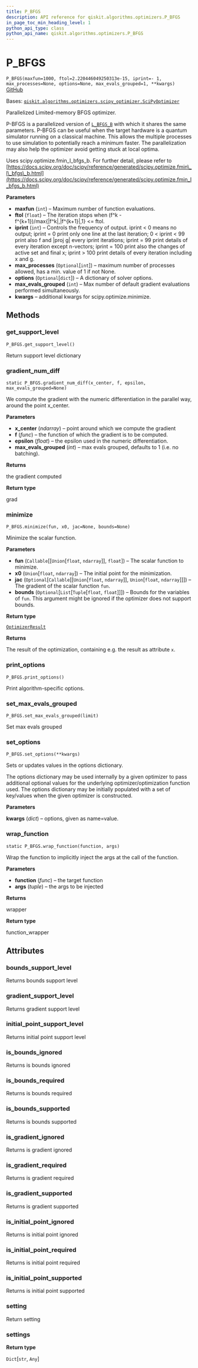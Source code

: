 ```yaml
---
title: P_BFGS
description: API reference for qiskit.algorithms.optimizers.P_BFGS
in_page_toc_min_heading_level: 1
python_api_type: class
python_api_name: qiskit.algorithms.optimizers.P_BFGS
---
```


# P\_BFGS

<span id="qiskit.algorithms.optimizers.P_BFGS" />

`P_BFGS(maxfun=1000, ftol=2.220446049250313e-15, iprint=- 1, max_processes=None, options=None, max_evals_grouped=1, **kwargs)` [GitHub](https://github.com/qiskit/qiskit/tree/stable/0.23/qiskit/algorithms/optimizers/p_bfgs.py "view source code")

Bases: [`qiskit.algorithms.optimizers.scipy_optimizer.SciPyOptimizer`](qiskit.algorithms.optimizers.SciPyOptimizer "qiskit.algorithms.optimizers.scipy_optimizer.SciPyOptimizer")

Parallelized Limited-memory BFGS optimizer.

P-BFGS is a parallelized version of [`L_BFGS_B`](qiskit.algorithms.optimizers.L_BFGS_B "qiskit.algorithms.optimizers.L_BFGS_B") with which it shares the same parameters. P-BFGS can be useful when the target hardware is a quantum simulator running on a classical machine. This allows the multiple processes to use simulation to potentially reach a minimum faster. The parallelization may also help the optimizer avoid getting stuck at local optima.

Uses scipy.optimize.fmin\_l\_bfgs\_b. For further detail, please refer to [https://docs.scipy.org/doc/scipy/reference/generated/scipy.optimize.fmin\_l\_bfgs\_b.html](https://docs.scipy.org/doc/scipy/reference/generated/scipy.optimize.fmin_l_bfgs_b.html)

**Parameters**

*   **maxfun** (`int`) – Maximum number of function evaluations.
*   **ftol** (`float`) – The iteration stops when (f^k - f^\{k+1})/max\{|f^k|,|f^\{k+1}|,1} \<= ftol.
*   **iprint** (`int`) – Controls the frequency of output. iprint \< 0 means no output; iprint = 0 print only one line at the last iteration; 0 \< iprint \< 99 print also f and |proj g| every iprint iterations; iprint = 99 print details of every iteration except n-vectors; iprint = 100 print also the changes of active set and final x; iprint > 100 print details of every iteration including x and g.
*   **max\_processes** (`Optional`\[`int`]) – maximum number of processes allowed, has a min. value of 1 if not None.
*   **options** (`Optional`\[`dict`]) – A dictionary of solver options.
*   **max\_evals\_grouped** (`int`) – Max number of default gradient evaluations performed simultaneously.
*   **kwargs** – additional kwargs for scipy.optimize.minimize.

## Methods

### get\_support\_level

<span id="qiskit.algorithms.optimizers.P_BFGS.get_support_level" />

`P_BFGS.get_support_level()`

Return support level dictionary

### gradient\_num\_diff

<span id="qiskit.algorithms.optimizers.P_BFGS.gradient_num_diff" />

`static P_BFGS.gradient_num_diff(x_center, f, epsilon, max_evals_grouped=None)`

We compute the gradient with the numeric differentiation in the parallel way, around the point x\_center.

**Parameters**

*   **x\_center** (*ndarray*) – point around which we compute the gradient
*   **f** (*func*) – the function of which the gradient is to be computed.
*   **epsilon** (*float*) – the epsilon used in the numeric differentiation.
*   **max\_evals\_grouped** (*int*) – max evals grouped, defaults to 1 (i.e. no batching).

**Returns**

the gradient computed

**Return type**

grad

### minimize

<span id="qiskit.algorithms.optimizers.P_BFGS.minimize" />

`P_BFGS.minimize(fun, x0, jac=None, bounds=None)`

Minimize the scalar function.

**Parameters**

*   **fun** (`Callable`\[\[`Union`\[`float`, `ndarray`]], `float`]) – The scalar function to minimize.
*   **x0** (`Union`\[`float`, `ndarray`]) – The initial point for the minimization.
*   **jac** (`Optional`\[`Callable`\[\[`Union`\[`float`, `ndarray`]], `Union`\[`float`, `ndarray`]]]) – The gradient of the scalar function `fun`.
*   **bounds** (`Optional`\[`List`\[`Tuple`\[`float`, `float`]]]) – Bounds for the variables of `fun`. This argument might be ignored if the optimizer does not support bounds.

**Return type**

[`OptimizerResult`](qiskit.algorithms.optimizers.OptimizerResult "qiskit.algorithms.optimizers.optimizer.OptimizerResult")

**Returns**

The result of the optimization, containing e.g. the result as attribute `x`.

### print\_options

<span id="qiskit.algorithms.optimizers.P_BFGS.print_options" />

`P_BFGS.print_options()`

Print algorithm-specific options.

### set\_max\_evals\_grouped

<span id="qiskit.algorithms.optimizers.P_BFGS.set_max_evals_grouped" />

`P_BFGS.set_max_evals_grouped(limit)`

Set max evals grouped

### set\_options

<span id="qiskit.algorithms.optimizers.P_BFGS.set_options" />

`P_BFGS.set_options(**kwargs)`

Sets or updates values in the options dictionary.

The options dictionary may be used internally by a given optimizer to pass additional optional values for the underlying optimizer/optimization function used. The options dictionary may be initially populated with a set of key/values when the given optimizer is constructed.

**Parameters**

**kwargs** (*dict*) – options, given as name=value.

### wrap\_function

<span id="qiskit.algorithms.optimizers.P_BFGS.wrap_function" />

`static P_BFGS.wrap_function(function, args)`

Wrap the function to implicitly inject the args at the call of the function.

**Parameters**

*   **function** (*func*) – the target function
*   **args** (*tuple*) – the args to be injected

**Returns**

wrapper

**Return type**

function\_wrapper

## Attributes

<span id="qiskit.algorithms.optimizers.P_BFGS.bounds_support_level" />

### bounds\_support\_level

Returns bounds support level

<span id="qiskit.algorithms.optimizers.P_BFGS.gradient_support_level" />

### gradient\_support\_level

Returns gradient support level

<span id="qiskit.algorithms.optimizers.P_BFGS.initial_point_support_level" />

### initial\_point\_support\_level

Returns initial point support level

<span id="qiskit.algorithms.optimizers.P_BFGS.is_bounds_ignored" />

### is\_bounds\_ignored

Returns is bounds ignored

<span id="qiskit.algorithms.optimizers.P_BFGS.is_bounds_required" />

### is\_bounds\_required

Returns is bounds required

<span id="qiskit.algorithms.optimizers.P_BFGS.is_bounds_supported" />

### is\_bounds\_supported

Returns is bounds supported

<span id="qiskit.algorithms.optimizers.P_BFGS.is_gradient_ignored" />

### is\_gradient\_ignored

Returns is gradient ignored

<span id="qiskit.algorithms.optimizers.P_BFGS.is_gradient_required" />

### is\_gradient\_required

Returns is gradient required

<span id="qiskit.algorithms.optimizers.P_BFGS.is_gradient_supported" />

### is\_gradient\_supported

Returns is gradient supported

<span id="qiskit.algorithms.optimizers.P_BFGS.is_initial_point_ignored" />

### is\_initial\_point\_ignored

Returns is initial point ignored

<span id="qiskit.algorithms.optimizers.P_BFGS.is_initial_point_required" />

### is\_initial\_point\_required

Returns is initial point required

<span id="qiskit.algorithms.optimizers.P_BFGS.is_initial_point_supported" />

### is\_initial\_point\_supported

Returns is initial point supported

<span id="qiskit.algorithms.optimizers.P_BFGS.setting" />

### setting

Return setting

<span id="qiskit.algorithms.optimizers.P_BFGS.settings" />

### settings

**Return type**

`Dict`\[`str`, `Any`]

